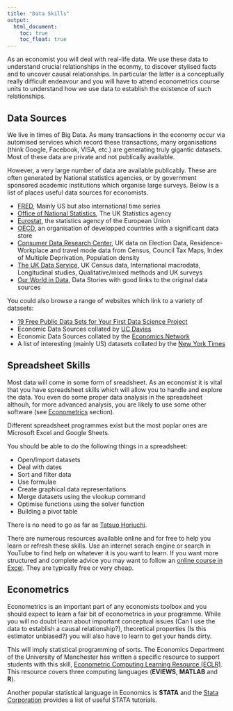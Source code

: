 ```yaml
---
title: "Data Skills"
output:
  html_document:
    toc: true
    toc_float: true
---
```


As an economist you will deal with real-life data. We use these data to understand crucial relationships in the econmy, to discover stylised facts and to uncover causal relationships. In particular the latter is a conceptually really difficult endeavour and you will have to attend econometrics course units to understand how we use data to establish the existence of such relationships.

## Data Sources

We live in times of Big Data. As many transactions in the economy occur via automised services which record these transactions, many organisations (think Google, Facebook, VISA, etc.) are generating truly gigantic datasets. Most of these data are private and not publically available.

However, a very large number of data are available publicably. These are often generated by National statistics agencies, or by government sponsored academic institutions which organise large surveys. Below is a list of places useful data sources for economists.

* [FRED](https://fred.stlouisfed.org/){target="_blank"}, Mainly US but also international time series  
* [Office of National Statistics](https://www.ons.gov.uk/){target="_blank"}, The UK Statistics agency  
* [Eurostat](https://ec.europa.eu/eurostat){target="_blank"}, the statistics agency of the European Union  
* [OECD](https://data.oecd.org/){target="_blank"}, an organisation of developped countries with a significant data store  
* [Consumer Data Research Center](https://data.cdrc.ac.uk/){target="_blank"}, UK data on Election Data, Residence-Workplace and travel mode data from Census, Council Tax Maps, Index of Multiple Deprivation, Population density  
*	[The UK Data Service](https://www.ukdataservice.ac.uk/){target="_blank"}, UK Census data, International macrodata, Longitudinal studies,	Qualitative/mixed methods and UK surveys  
* [Our World in Data](https://ourworldindata.org/){target="_blank"}, Data Stories with good links to the original data sources  

You could also browse a range of websites which link to a variety of datasets:

* [19 Free Public Data Sets for Your First Data Science Project](https://www.springboard.com/blog/free-public-data-sets-data-science-project/){target="_blank"}  
*	Economic Data Sources collated by [UC Davies](http://cameron.econ.ucdavis.edu/e102/data.html){target="_blank"}  
* Economic Data Sources collated by the [Economics Network](https://www.economicsnetwork.ac.uk/data_sets){target="_blank"}  
* A list of interesting (mainly US) datasets collated by the [New York Times](https://docs.google.com/document/d/1OcOlto2WXJFWmS9pdY_H_FMsfU02vUvuc-Ikqs6PguU/edit){target="_blank"}


## Spreadsheet Skills

Most data will come in some form of sreadsheet. As an economist it is vital that you have spreadsheet skills which will allow you to handle and explore the data. You even do some proper data analysis in the spreadsheet althouh, for more advanced analysis, you are likely to use some other software (see [Econometrics](#Econometrics) section).

Different spreadsheet programmes exist but the most poplar ones are Microsoft Excel and Google Sheets.

You should be able to do the following things in a spreadsheet:

* Open/Import datasets
* Deal with dates
* Sort and filter data
* Use formulae
* Create graphical data representations
* Merge datasets using the vlookup command
* Optimise functions using the solver function
* Building a pivot table

There is no need to go as far as [Tatsuo Horiuchi](https://www.thisiscolossal.com/2017/12/tatsuo-horiuchi-excel-artist/){target="_blank"}.

There are numerous resources available online and for free to help you learn or refresh these skills. Use an internet serach engine or search in YouTube to find help on whatever it is you want to learn. If you want more structured and complete advice you may want to follow an [online course in Excel](https://digitaldefynd.com/best-excel-tutorial-training-course-classes){target="_blank}. They are typically free or very cheap.

## Econometrics{#Econometrics}

Econometrics is an important part of any economists toolbox and you should expect to learn a fair bit of econometrics in your programme. While you will no doubt learn about important conceptual issues (Can I use the data to establish a causal relationship?), theoretical properties (Is this estimator unbiased?) you will also have to learn to get your hands dirty. 

This will imply statistical programming of sorts. The Economics Department of the University of Manchester has written a specific resource to support students with this skill, [Econometric Computing Learning Resource (ECLR)](http://eclr.humanities.manchester.ac.uk/index.php/Main_Page). This resource covers three computing languages (**EVIEWS**, **MATLAB** and **R**).

Another popular statistical language in Economics is **STATA** and the [Stata Corporation](https://www.stata.com/links/resources-for-learning-stata/) provides a list of useful STATA tutorials.


